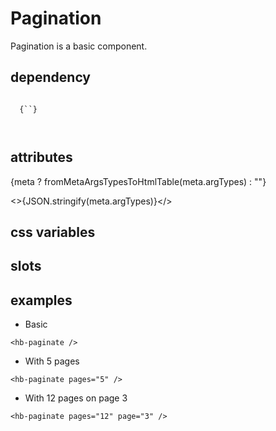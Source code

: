 <!-- Pagination.mdx -->


# Pagination

Pagination is a basic component.

## dependency

<pre><code>
  {`<script
    id="paginationbootstrapcomponentjs"
    src="https://cdn.jsdelivr.net/npm/@htmlbricks/hb-paginate@${pkg.version}/release/paginationbootstrap.js"
  ></script>`}

</code></pre>

## attributes

{meta ? fromMetaArgsTypesToHtmlTable(meta.argTypes) : ""}

<>{JSON.stringify(meta.argTypes)}</>

## css variables

## slots

## examples

- Basic

```
<hb-paginate />
```

<hb-paginate />

- With 5 pages

```
<hb-paginate pages="5" />
```

<hb-paginate pages="5" />

- With 12 pages on page 3

```
<hb-paginate pages="12" page="3" />
```

<hb-paginate pages="12" page="3" />

